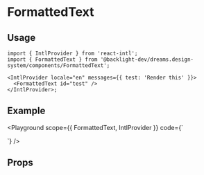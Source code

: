 
# FormattedText

<Description of={FormattedText} />

## Usage

```tsx
import { IntlProvider } from 'react-intl';
import { FormattedText } from '@backlight-dev/dreams.design-system/components/FormattedText';

<IntlProvider locale="en" messages={{ test: 'Render this' }}>
  <FormattedText id="test" />
</IntlProvider>;
```

## Example

<Playground
  scope={{ FormattedText, IntlProvider }}
  code={`
<div className="py-16 w-full max-w-md mx-auto">
  <div className="px-2 py-[1px] bg-white dark:bg-black rounded-2xl">
    <IntlProvider locale="en" messages={{ test: 'Render this' }}>
      <FormattedText id="test" />
    </IntlProvider>
  </div>
</div>
  `}
/>

## Props

<Props of={FormattedText} />
